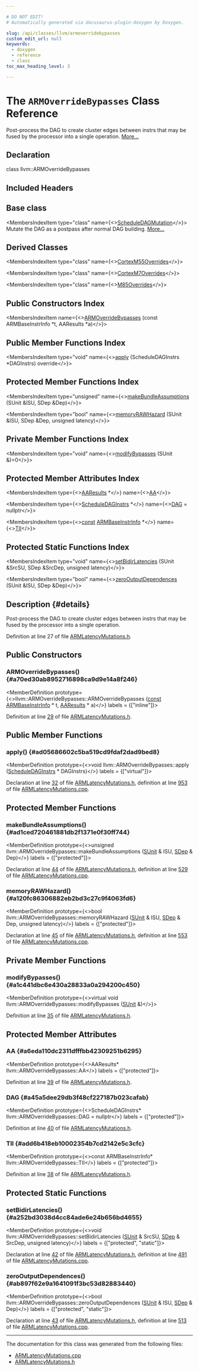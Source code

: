 ```yaml
---

# DO NOT EDIT!
# Automatically generated via docusaurus-plugin-doxygen by Doxygen.

slug: /api/classes/llvm/armoverridebypasses
custom_edit_url: null
keywords:
  - doxygen
  - reference
  - class
toc_max_heading_level: 3

---
```





# The `ARMOverrideBypasses` Class Reference

<DoxygenPage pluginConfig={pluginConfig}>

Post-process the DAG to create cluster edges between instrs that may be fused by the processor into a single operation. <a href="#details">More...</a>

## Declaration

<CodeBlock>class llvm::ARMOverrideBypasses</CodeBlock>

## Included Headers

<IncludesList>
<IncludesListItem
  filePath="Target/ARM/ARMLatencyMutations.h"
  permalink="/docs/api/files/lib/lib/target/lib/target/arm/armlatencymutations-h"
  isLocal="true" />
</IncludesList>

## Base class

<MembersIndex>

<MembersIndexItem
  type="class"
  name={<><a href="/docs/api/classes/llvm/scheduledagmutation">ScheduleDAGMutation</a></>}>
Mutate the DAG as a postpass after normal DAG building. <a href="/docs/api/classes/llvm/scheduledagmutation/#details">More...</a>
</MembersIndexItem>

</MembersIndex>

## Derived Classes

<MembersIndex>

<MembersIndexItem
  type="class"
  name={<><a href="/docs/api/classes/llvm/anonymous-namespace-armlatencymutations-cpp-/cortexm55overrides">CortexM55Overrides</a></>}>
</MembersIndexItem>

<MembersIndexItem
  type="class"
  name={<><a href="/docs/api/classes/llvm/anonymous-namespace-armlatencymutations-cpp-/cortexm7overrides">CortexM7Overrides</a></>}>
</MembersIndexItem>

<MembersIndexItem
  type="class"
  name={<><a href="/docs/api/classes/llvm/anonymous-namespace-armlatencymutations-cpp-/m85overrides">M85Overrides</a></>}>
</MembersIndexItem>

</MembersIndex>

## Public Constructors Index

<MembersIndex>

<MembersIndexItem
  name={<><a href="#a70ed30ab8952716898ca9d9e14a8f246">ARMOverrideBypasses</a> (const ARMBaseInstrInfo &#42;t, AAResults &#42;a)</>}>
</MembersIndexItem>

</MembersIndex>

## Public Member Functions Index

<MembersIndex>

<MembersIndexItem
  type="void"
  name={<><a href="#ad05686602c5ba519cd9fdaf2dad9bed8">apply</a> (ScheduleDAGInstrs &#42;DAGInstrs) override</>}>
</MembersIndexItem>

</MembersIndex>

## Protected Member Functions Index

<MembersIndex>

<MembersIndexItem
  type="unsigned"
  name={<><a href="#ad1ced720461881db2f1371e0f30ff744">makeBundleAssumptions</a> (SUnit &amp;ISU, SDep &amp;Dep)</>}>
</MembersIndexItem>

<MembersIndexItem
  type="bool"
  name={<><a href="#a120fc86306882eb2bd3c27c9f4063fd6">memoryRAWHazard</a> (SUnit &amp;ISU, SDep &amp;Dep, unsigned latency)</>}>
</MembersIndexItem>

</MembersIndex>

## Private Member Functions Index

<MembersIndex>

<MembersIndexItem
  type="void"
  name={<><a href="#a1c441dbc6e430a28833a0a294200c450">modifyBypasses</a> (SUnit &amp;)=0</>}>
</MembersIndexItem>

</MembersIndex>

## Protected Member Attributes Index

<MembersIndex>

<MembersIndexItem
  type={<><a href="/docs/api/classes/llvm/aaresults">AAResults</a> &#42;</>}
  name={<><a href="#a6eda110dc2311dfffbb42309251b6295">AA</a></>}>
</MembersIndexItem>

<MembersIndexItem
  type={<><a href="/docs/api/classes/llvm/scheduledaginstrs">ScheduleDAGInstrs</a> &#42;</>}
  name={<><a href="#a45a5dee29db3f48cf227187b023cafab">DAG</a> = nullptr</>}>
</MembersIndexItem>

<MembersIndexItem
  type={<><a href="/docs/api/files/lib/lib/target/lib/target/aarch64/aarch64promoteconstant-cpp/#a90f8350fecae261c25be85d38b451bff">const</a> <a href="/docs/api/classes/llvm/armbaseinstrinfo">ARMBaseInstrInfo</a> &#42;</>}
  name={<><a href="#add6b418eb10002354b7cd2142e5c3cfc">TII</a></>}>
</MembersIndexItem>

</MembersIndex>

## Protected Static Functions Index

<MembersIndex>

<MembersIndexItem
  type="void"
  name={<><a href="#a252bd3038d4cc84ade6e24b656bd4655">setBidirLatencies</a> (SUnit &amp;SrcSU, SDep &amp;SrcDep, unsigned latency)</>}>
</MembersIndexItem>

<MembersIndexItem
  type="bool"
  name={<><a href="#ab897f62e9a1641091f3bc53d82883440">zeroOutputDependences</a> (SUnit &amp;ISU, SDep &amp;Dep)</>}>
</MembersIndexItem>

</MembersIndex>

## Description {#details}

Post-process the DAG to create cluster edges between instrs that may be fused by the processor into a single operation.

Definition at line 27 of file <a href="/docs/api/files/lib/lib/target/lib/target/arm/armlatencymutations-h">ARMLatencyMutations.h</a>.

<SectionDefinition>

## Public Constructors

### ARMOverrideBypasses() {#a70ed30ab8952716898ca9d9e14a8f246}

<MemberDefinition
  prototype={<>llvm::ARMOverrideBypasses::ARMOverrideBypasses (<a href="/docs/api/files/lib/lib/target/lib/target/aarch64/aarch64promoteconstant-cpp/#a90f8350fecae261c25be85d38b451bff">const</a> <a href="/docs/api/classes/llvm/armbaseinstrinfo">ARMBaseInstrInfo</a> &#42; t, <a href="/docs/api/classes/llvm/aaresults">AAResults</a> &#42; a)</>}
  labels = {["inline"]}>

Definition at line <a href="/docs/api/files/lib/lib/target/lib/target/arm/armlatencymutations-h/#l00029">29</a> of file <a href="/docs/api/files/lib/lib/target/lib/target/arm/armlatencymutations-h">ARMLatencyMutations.h</a>.
</MemberDefinition>

</SectionDefinition>

<SectionDefinition>

## Public Member Functions

### apply() {#ad05686602c5ba519cd9fdaf2dad9bed8}

<MemberDefinition
  prototype={<>void llvm::ARMOverrideBypasses::apply (<a href="/docs/api/classes/llvm/scheduledaginstrs">ScheduleDAGInstrs</a> &#42; DAGInstrs)</>}
  labels = {["virtual"]}>

Declaration at line <a href="/docs/api/files/lib/lib/target/lib/target/arm/armlatencymutations-h/#l00032">32</a> of file <a href="/docs/api/files/lib/lib/target/lib/target/arm/armlatencymutations-h">ARMLatencyMutations.h</a>, definition at line <a href="/docs/api/files/lib/lib/target/lib/target/arm/armlatencymutations-cpp/#l00953">953</a> of file <a href="/docs/api/files/lib/lib/target/lib/target/arm/armlatencymutations-cpp">ARMLatencyMutations.cpp</a>.
</MemberDefinition>

</SectionDefinition>

<SectionDefinition>

## Protected Member Functions

### makeBundleAssumptions() {#ad1ced720461881db2f1371e0f30ff744}

<MemberDefinition
  prototype={<>unsigned llvm::ARMOverrideBypasses::makeBundleAssumptions (<a href="/docs/api/classes/llvm/sunit">SUnit</a> &amp; ISU, <a href="/docs/api/classes/llvm/sdep">SDep</a> &amp; Dep)</>}
  labels = {["protected"]}>

Declaration at line <a href="/docs/api/files/lib/lib/target/lib/target/arm/armlatencymutations-h/#l00044">44</a> of file <a href="/docs/api/files/lib/lib/target/lib/target/arm/armlatencymutations-h">ARMLatencyMutations.h</a>, definition at line <a href="/docs/api/files/lib/lib/target/lib/target/arm/armlatencymutations-cpp/#l00529">529</a> of file <a href="/docs/api/files/lib/lib/target/lib/target/arm/armlatencymutations-cpp">ARMLatencyMutations.cpp</a>.
</MemberDefinition>

### memoryRAWHazard() {#a120fc86306882eb2bd3c27c9f4063fd6}

<MemberDefinition
  prototype={<>bool llvm::ARMOverrideBypasses::memoryRAWHazard (<a href="/docs/api/classes/llvm/sunit">SUnit</a> &amp; ISU, <a href="/docs/api/classes/llvm/sdep">SDep</a> &amp; Dep, unsigned latency)</>}
  labels = {["protected"]}>

Declaration at line <a href="/docs/api/files/lib/lib/target/lib/target/arm/armlatencymutations-h/#l00045">45</a> of file <a href="/docs/api/files/lib/lib/target/lib/target/arm/armlatencymutations-h">ARMLatencyMutations.h</a>, definition at line <a href="/docs/api/files/lib/lib/target/lib/target/arm/armlatencymutations-cpp/#l00553">553</a> of file <a href="/docs/api/files/lib/lib/target/lib/target/arm/armlatencymutations-cpp">ARMLatencyMutations.cpp</a>.
</MemberDefinition>

</SectionDefinition>

<SectionDefinition>

## Private Member Functions

### modifyBypasses() {#a1c441dbc6e430a28833a0a294200c450}

<MemberDefinition
  prototype={<>virtual void llvm::ARMOverrideBypasses::modifyBypasses (<a href="/docs/api/classes/llvm/sunit">SUnit</a> &amp;)</>}>

Definition at line <a href="/docs/api/files/lib/lib/target/lib/target/arm/armlatencymutations-h/#l00035">35</a> of file <a href="/docs/api/files/lib/lib/target/lib/target/arm/armlatencymutations-h">ARMLatencyMutations.h</a>.
</MemberDefinition>

</SectionDefinition>

<SectionDefinition>

## Protected Member Attributes

### AA {#a6eda110dc2311dfffbb42309251b6295}

<MemberDefinition
  prototype={<>AAResults&#42; llvm::ARMOverrideBypasses::AA</>}
  labels = {["protected"]}>

Definition at line <a href="/docs/api/files/lib/lib/target/lib/target/arm/armlatencymutations-h/#l00039">39</a> of file <a href="/docs/api/files/lib/lib/target/lib/target/arm/armlatencymutations-h">ARMLatencyMutations.h</a>.
</MemberDefinition>

### DAG {#a45a5dee29db3f48cf227187b023cafab}

<MemberDefinition
  prototype={<>ScheduleDAGInstrs&#42; llvm::ARMOverrideBypasses::DAG = nullptr</>}
  labels = {["protected"]}>

Definition at line <a href="/docs/api/files/lib/lib/target/lib/target/arm/armlatencymutations-h/#l00040">40</a> of file <a href="/docs/api/files/lib/lib/target/lib/target/arm/armlatencymutations-h">ARMLatencyMutations.h</a>.
</MemberDefinition>

### TII {#add6b418eb10002354b7cd2142e5c3cfc}

<MemberDefinition
  prototype={<>const ARMBaseInstrInfo&#42; llvm::ARMOverrideBypasses::TII</>}
  labels = {["protected"]}>

Definition at line <a href="/docs/api/files/lib/lib/target/lib/target/arm/armlatencymutations-h/#l00038">38</a> of file <a href="/docs/api/files/lib/lib/target/lib/target/arm/armlatencymutations-h">ARMLatencyMutations.h</a>.
</MemberDefinition>

</SectionDefinition>

<SectionDefinition>

## Protected Static Functions

### setBidirLatencies() {#a252bd3038d4cc84ade6e24b656bd4655}

<MemberDefinition
  prototype={<>void llvm::ARMOverrideBypasses::setBidirLatencies (<a href="/docs/api/classes/llvm/sunit">SUnit</a> &amp; SrcSU, <a href="/docs/api/classes/llvm/sdep">SDep</a> &amp; SrcDep, unsigned latency)</>}
  labels = {["protected", "static"]}>

Declaration at line <a href="/docs/api/files/lib/lib/target/lib/target/arm/armlatencymutations-h/#l00042">42</a> of file <a href="/docs/api/files/lib/lib/target/lib/target/arm/armlatencymutations-h">ARMLatencyMutations.h</a>, definition at line <a href="/docs/api/files/lib/lib/target/lib/target/arm/armlatencymutations-cpp/#l00491">491</a> of file <a href="/docs/api/files/lib/lib/target/lib/target/arm/armlatencymutations-cpp">ARMLatencyMutations.cpp</a>.
</MemberDefinition>

### zeroOutputDependences() {#ab897f62e9a1641091f3bc53d82883440}

<MemberDefinition
  prototype={<>bool llvm::ARMOverrideBypasses::zeroOutputDependences (<a href="/docs/api/classes/llvm/sunit">SUnit</a> &amp; ISU, <a href="/docs/api/classes/llvm/sdep">SDep</a> &amp; Dep)</>}
  labels = {["protected", "static"]}>

Declaration at line <a href="/docs/api/files/lib/lib/target/lib/target/arm/armlatencymutations-h/#l00043">43</a> of file <a href="/docs/api/files/lib/lib/target/lib/target/arm/armlatencymutations-h">ARMLatencyMutations.h</a>, definition at line <a href="/docs/api/files/lib/lib/target/lib/target/arm/armlatencymutations-cpp/#l00513">513</a> of file <a href="/docs/api/files/lib/lib/target/lib/target/arm/armlatencymutations-cpp">ARMLatencyMutations.cpp</a>.
</MemberDefinition>

</SectionDefinition>

<hr/>

The documentation for this class was generated from the following files:

<ul>
<li><a href="/docs/api/files/lib/lib/target/lib/target/arm/armlatencymutations-cpp">ARMLatencyMutations.cpp</a></li>
<li><a href="/docs/api/files/lib/lib/target/lib/target/arm/armlatencymutations-h">ARMLatencyMutations.h</a></li>
</ul>

</DoxygenPage>
